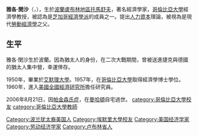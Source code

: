 {{unreferenced|time=2018-09-09T12:27:43+00:00}}
'''雅各·閔沙'''（{{lang|en|Jacob Mincer}}，{{bd|1922年|7月15日|2006年|8月21日|catIdx=Mincer, Jacob}}），生於[[波蘭|波蘭]][[盧布林地區托馬舒夫|盧布林地區托馬舒夫]]，著名經濟學家，[[哥倫比亞大學|哥倫比亞大學]]經濟學教授，被認為是[[芝加哥經濟學派|芝加哥經濟學派]]的成員之一。提出[[人力資本|人力資本]]理論，被視為是現代[[勞動經濟學|勞動經濟學]]之父。

==生平==
雅各·閔沙生於波蘭。因為猶太人的身份，在二次大戰期間，曾被送進捷克與德國的猶太人集中營，幸運倖存。

1950年，畢業於[[艾默理大學|艾默理大學]]。1957年，在[[哥倫比亞大學|哥倫比亞大學]]取得經濟學博士學位。1960年，進入[[美國全國經濟研究所|美國全國經濟研究所]]擔任研究員。

2006年8月21日，因[[帕金森氏症|帕金森氏症]]，在[[曼哈頓|曼哈頓]]自宅過世。
{{Authority control}}
{{DEFAULTSORT:Mincer, Jacob}}
{{Economist-stub}}
[[Category:波兰犹太裔美国人|Category:波兰犹太裔美国人]]
[[Category:埃默里大學校友|Category:埃默里大學校友]]
[[category:哥倫比亞大學校友|category:哥倫比亞大學校友]]
[[category:哥倫比亞大學教師|category:哥倫比亞大學教師]]
[[Category:美国经济学家|Category:美国经济学家]]
[[Category:劳动经济学家|Category:劳动经济学家]]
[[Category:卢布林省人|Category:卢布林省人]]